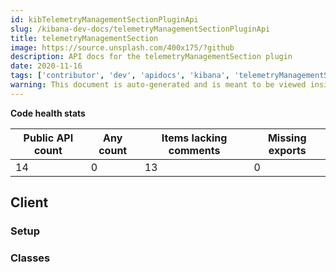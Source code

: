 ```yaml
---
id: kibTelemetryManagementSectionPluginApi
slug: /kibana-dev-docs/telemetryManagementSectionPluginApi
title: telemetryManagementSection
image: https://source.unsplash.com/400x175/?github
description: API docs for the telemetryManagementSection plugin
date: 2020-11-16
tags: ['contributor', 'dev', 'apidocs', 'kibana', 'telemetryManagementSection']
warning: This document is auto-generated and is meant to be viewed inside our experimental, new docs system. Reach out in #docs-engineering for more info.
---
```






**Code health stats**

| Public API count  | Any count | Items lacking comments | Missing exports |
|-------------------|-----------|------------------------|-----------------|
| 14 | 0 | 13 | 0 |

## Client

### Setup
<DocDefinitionList data={[telemetryManagementSectionObj.client.setup]}/>

### Classes
<DocDefinitionList data={telemetryManagementSectionObj.client.classes}/>

